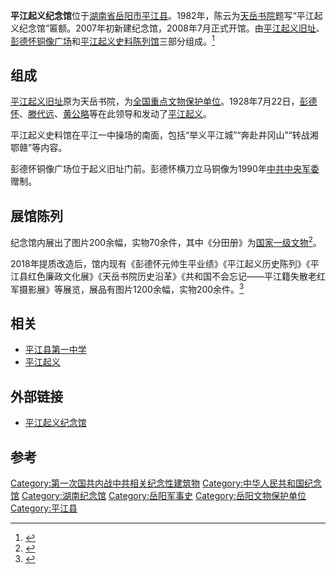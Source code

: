 '''平江起义纪念馆'''位于[[湖南省|湖南省]][[岳阳市|岳阳市]][[平江县|平江县]]。1982年，陈云为[[天岳书院|天岳书院]]题写“平江起义纪念馆”匾额。2007年初新建纪念馆，2008年7月正式开馆。由[[平江起义旧址|平江起义旧址]]、[[彭德怀铜像广场|彭德怀铜像广场]]和[[平江起义史料陈列馆|平江起义史料陈列馆]]三部分组成。<ref>{{Cite web|title=平江起义纪念馆|url=http://www.yueyang.gov.cn/jlmsfw/gysscx/whcg/content_301033.html|accessdate=2020-09-18|author=岳阳市旅游局|date=2020-08-03|format=|publisher=|language=zh-cn|archive-date=2016-08-27|archive-url=https://web.archive.org/web/20160827231409/http://yueyang.gov.cn/jlmsfw/gysscx/whcg/content_301033.html|dead-url=no}}</ref>

==组成==
[[平江起义旧址|平江起义旧址]]原为天岳书院，为[[全国重点文物保护单位|全国重点文物保护单位]]。1928年7月22日，[[彭德怀|彭德怀]]、[[滕代远|滕代远]]、[[黄公略|黄公略]]等在此领导和发动了[[平江起义|平江起义]]。

平江起义史料馆在平江一中操场的南面，包括“举义平江城”“奔赴井冈山”“转战湘鄂赣”等内容。

彭德怀铜像广场位于起义旧址门前。彭德怀横刀立马铜像为1990年[[中共中央军委|中共中央军委]]赠制。

==展馆陈列==
纪念馆内展出了图片200余幅，实物70余件，其中《分田册》为[[国家一级文物|国家一级文物]]<ref>{{Cite web|title=平江起义纪念馆|url=http://whhlyt.hunan.gov.cn/whhlyt/cyfz/ggxxcx/bwgjngcx/201707/t20170727_5385326.html|accessdate=2020-09-18|author=|date=|format=|publisher=|language=zh-cn}}{{Dead link}}</ref>。

2018年提质改造后，馆内现有《彭德怀元帅生平业绩》《平江起义历史陈列》《平江县红色廉政文化展》《天岳书院历史沿革》《共和国不会忘记——平江籍失散老红军摄影展》等展览，展品有图片1200余幅，实物200余件。<ref>{{Cite web|title=平江起义纪念馆-展馆陈列|url=http://www.pjqyjng.com/product3.asp|accessdate=|author=|date=|format=|publisher=|language=|archive-date=2018-08-17|archive-url=https://web.archive.org/web/20180817014859/http://pjqyjng.com/product3.asp|dead-url=no}}</ref>

==相关==
* [[平江县第一中学|平江县第一中学]]
* [[平江起义|平江起义]]

==外部链接==
* [http://www.pjqyjng.com/main.asp 平江起义纪念馆] {{Wayback|url=http://www.pjqyjng.com/main.asp |date=20180817020200 }}

==参考==
{{reflist}}

[[Category:第一次国共内战中共相关纪念性建筑物|Category:第一次国共内战中共相关纪念性建筑物]]
[[Category:中华人民共和国纪念馆|Category:中华人民共和国纪念馆]]
[[Category:湖南纪念馆|Category:湖南纪念馆]]
[[Category:岳阳军事史|Category:岳阳军事史]]
[[Category:岳阳文物保护单位|Category:岳阳文物保护单位]]
[[Category:平江县|Category:平江县]]